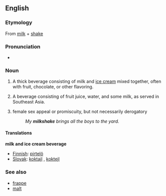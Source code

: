 ==English==

===Etymology===
From [[milk]] + [[shake]]

===Pronunciation===
*{{audio|en-us-milkshake.ogg|Audio (US)}}

===Noun===
{{en-noun-reg}}

# {{cattag|beverages}} A thick beverage consisting of milk and [[ice cream]] mixed together, often with fruit, chocolate, or other flavoring.
# {{cattag|beverages}} {{italbrac|non-standard}} A beverage consisting of fruit juice, water, and some milk, as served in Southeast Asia.
# {{cattag|Slang}} female sex appeal or promiscuity, but not necessarily derogatory
#: ''My '''milkshake''' brings all the boys to the yard.'' 

====Translations====
'''milk and ice cream beverage'''
*[[Finnish]]: [[pirtelö]]
*[[Slovak]]: [[koktajl]] {{m}}, [[koktejl]] {{m}}

===See also===
*[[frappe]]
*[[malt]]